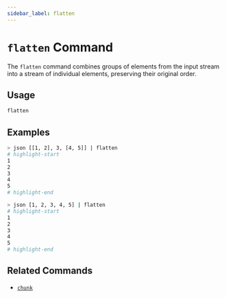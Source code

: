 ```yaml
---
sidebar_label: flatten
---
```


# `flatten` Command

The `flatten` command combines groups of elements from the input stream into a stream of individual elements, preserving their original order.

## Usage

```bash
flatten
```

## Examples

```bash
> json [[1, 2], 3, [4, 5]] | flatten
# highlight-start
​1
​2
​3
​4
​5
# highlight-end
```

```bash title="An already flat stream of elements would be unchanged"
> json [1, 2, 3, 4, 5] | flatten
# highlight-start
​1
​2
​3
​4
​5
# highlight-end
```

## Related Commands

- [`chunk`](./chunk.mdx)
